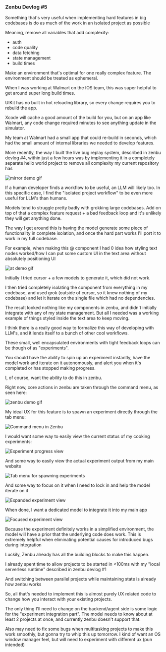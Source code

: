 
### Zenbu Devlog #5

Something that's very useful when implementing hard features in big codebases is do as much of the work in an isolated project as possible

Meaning, remove all variables that add complexity:

- auth
- code quality
- data fetching
- state management
- build times

Make an environment that's optimal for one really complex feature. The environment should be treated as ephemeral.

When I was working at Walmart on the IOS team, this was super helpful to get
around super long build times.

UIKit has no built in hot reloading library, so every change requires you to rebuild the app.

Xcode will cache a good amount of the build for you, but on an app like Walmart, any code change required minutes to see anything update in the simulator.

My team at Walmart had a small app that could re-build in seconds, which had the small amount of internal libraries we needed to develop features.

More recently, the way I built the live bug replay system, described in <Link href="/blog/zenbu-devlog-4">zenbu devlog #4</Link>, within just a few hours was by implementing it in a completely separate hello world project to remove all complexity my current repository has

<Image
  src="/devlog/5/mirror-demo.gif"
  height={307}
  width={500}
  alt="mirror demo gif"
/>

If a human developer finds a workflow to be useful, an LLM will likely too. In this specific case, I find the "isolated project workflow" to be even more useful for LLM's than humans.

Models tend to struggle pretty badly with grokking large codebases. Add on top of that a complex feature request + a bad feedback loop and it's unlikely they will get anything done.

The way I get around this is having the model generate some piece of functionality in complete isolation, and once the hard part works I'll port it to work in my full codebase.

For example, when making this @ component I had 0 idea how styling text nodes worked/how I can put some custom UI in the text area without absolutely positioning UI

<Image
  src="/devlog/5/at-demo.gif"
  height={307}
  width={500}
  alt="at demo gif"
/>

Initially I tried cursor + a few models to generate it, which did not work.

I then tried completely isolating the component from everything in my codebase, and used grok (outside of cursor, so it knew nothing of my codebase) and let it iterate on the single file which had no dependencies.

The result looked nothing like my components in zenbu, and didn't initially integrate with any of my state management. But all I needed was a working example of things styled inside the text area to keep moving.

I think there is a really good way to formalize this way of developing with LLM's, and it lends itself to a bunch of other cool workflows.

These small, well encapsulated environments with tight feedback loops can be though of as "experiments".

You should have the ability to spin up an experiment instantly, have the model work and iterate on it autonomously, and alert you when it's completed or has stopped making progress.

I, of course, want the ability to do this in zenbu.

Right now, core actions in zenbu are taken through the command menu, as seen here:

<Image src="/devlog/5/demo.gif" height={307} width={500} alt="zenbu demo gif" />

My ideal UX for this feature is to spawn an experiment directly through the tab menu:

<Image
  src="/devlog/5/command-demo.png"
  alt="Command menu in Zenbu"
  width={600}
  height={400}
/>

I would want some way to easily view the current status of my cooking experiments:

<Image
  src="/devlog/5/progress-example.png"
  alt="Experiment progress view"
  width={600}
  height={400}
/>

And some way to easily view the actual experiment output from my main website

<Image
  src="/devlog/5/mini-view.png"
  alt="Tab menu for spawning experiments"
  width={600}
  height={400}
/>

And some way to focus on it when I need to lock in and help the model iterate on it

<Image
  src="/devlog/5/expanded-view.png"
  alt="Expanded experiment view"
  width={600}
  height={400}
/>

When done, I want a dedicated model to integrate it into my main app

<Image
  src="/devlog/5/integration.png"
  alt="Focused experiment view"
  width={600}
  height={400}
/>

Because the experiment definitely works in a simplified environment, the model will have a prior that the underlying code does work. This is extremely helpful when eliminating potential causes for introduced bugs during integration

Luckily, Zenbu already has all the building blocks to make this happen. 

I already spent time to allow projects to be started in &lt;100ms with my "local serverless runtime" described in <Link href="/blog/zenbu-devlog-1">zenbu devlog #1</Link>

<TweetComponent id="1913607633153491158" />

And switching between parallel projects while maintaining state is already how zenbu works

So, all that's needed to implement this is almost purely UX related code to change how you interact with your existing projects.

The only thing I'll need to change on the backend/agent side is some logic for the "experiment integration part". The model needs to know about at least 2 projects at once, and currently zenbu doesn't support that.

Also may need to fix some bugs when multitasking projects to make this work smoothly, but gonna try to whip this up tomorrow. I kind of want an OS window manager feel, but will need to experiment with different ux (pun intended)
